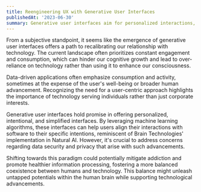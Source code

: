 ```yaml
---
title: Reengineering UX with Generative User Interfaces
publishedAt: '2023-06-30'
summary: Generative user interfaces aim for personalized interactions, rebalancing tech reliance. Prioritizing individual needs counters constant consumption, fostering a healthier human-tech relationship.
---
```


From a subjective standpoint, it seems like the emergence of generative user interfaces offers a path to recalibrating our relationship with technology. The current landscape often prioritizes constant engagement and consumption, which can hinder our cognitive growth and lead to over-reliance on technology rather than using it to enhance our consciousness.

Data-driven applications often emphasize consumption and activity, sometimes at the expense of the user's well-being or broader human advancement. Recognizing the need for a user-centric approach highlights the importance of technology serving individuals rather than just corporate interests.

Generative user interfaces hold promise in offering personalized, intentional, and simplified interfaces. By leveraging machine learning algorithms, these interfaces can help users align their interactions with software to their specific intentions, reminiscent of Brain Technologies' implementation in Natural AI. However, it's crucial to address concerns regarding data security and privacy that arise with such advancements.

Shifting towards this paradigm could potentially mitigate addiction and promote healthier information processing, fostering a more balanced coexistence between humans and technology. This balance might unleash untapped potentials within the human brain while supporting technological advancements.